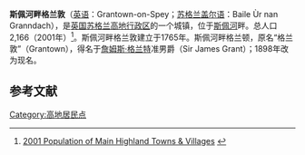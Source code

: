 {{Infobox settlement
| name                    = 斯佩河畔格兰敦
| native_name             = Grantown-on-Spey
| settlement_type         = 城镇
| image_skyline           = Grantown on Spey Winter.JPG
| imagesize               = 
| image_caption           = 斯佩河畔格兰敦冬季景象
| image_flag              = 
| flag_size               = 
| image_shield            = 
| shield_size             = 
| pushpin_map             = Scotland
| pushpin_label_position  = 
| pushpin_map_caption     = 在苏格兰的位置
| latd  =57.329293 |latm  =  |lats  = |latNS  = N 
| longd =3.608772 |longm = |longs = |longEW = W 
| coordinates_type        = region:ES_type:city
| coordinates_display     = inline,title
| subdivision_type        = 国家
| subdivision_name        = 英国
| subdivision_type1       = [[英国行政区划|组成国]]
| subdivision_name1       = [[苏格兰|苏格兰]]
| subdivision_type2       = [[苏格兰行政区划|单一管理区]]
| subdivision_name2       = [[高地_(苏格兰行政区)|高地行政区]]
| area_total_km2          =  
| elevation_m             =  
| population_total        = 2166
| population_as_of        = 2001年
| population_density_km2  =  
| website                 = 
| footnotes               = 
}}
'''斯佩河畔格兰敦'''（[[英语|英语]]：Grantown-on-Spey；[[苏格兰盖尔语|苏格兰盖尔语]]：Baile Ùr nan Granndach），是[[英国|英国]][[苏格兰|苏格兰]][[高地_(苏格兰行政区)|高地行政区]]的一个城镇，位于[[斯佩河|斯佩河]]畔。总人口2,166（2001年）<ref>[http://wwwold.highland.gov.uk/plintra/iandr/cen/pop_towns.htm 2001 Population of Main Highland Towns & Villages] {{webarchive|url=https://archive.is/20120527041817/http://wwwold.highland.gov.uk/plintra/iandr/cen/pop_towns.htm |date=2012-05-27 }}</ref>。斯佩河畔格兰敦建立于1765年。斯佩河畔格兰顿，原名“格兰敦”（Grantown），得名于[[詹姆斯·格兰特|詹姆斯·格兰特]]准男爵（Sir James Grant）；1898年改为现名。

==参考文献==
{{reflist}}

[[Category:高地居民点|Category:高地居民点]]